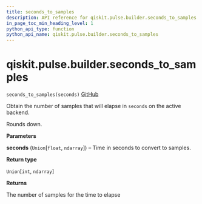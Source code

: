 ```yaml
---
title: seconds_to_samples
description: API reference for qiskit.pulse.builder.seconds_to_samples
in_page_toc_min_heading_level: 1
python_api_type: function
python_api_name: qiskit.pulse.builder.seconds_to_samples
---
```


# qiskit.pulse.builder.seconds\_to\_samples

<span id="qiskit.pulse.builder.seconds_to_samples" />

`seconds_to_samples(seconds)` [GitHub](https://github.com/qiskit/qiskit/tree/stable/0.22/qiskit/pulse/builder.py "view source code")

Obtain the number of samples that will elapse in `seconds` on the active backend.

Rounds down.

**Parameters**

**seconds** (`Union`\[`float`, `ndarray`]) – Time in seconds to convert to samples.

**Return type**

`Union`\[`int`, `ndarray`]

**Returns**

The number of samples for the time to elapse

